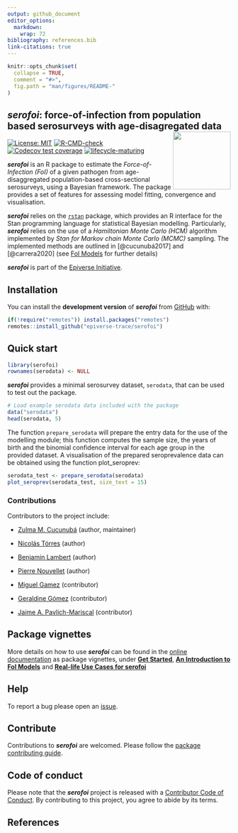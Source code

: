 ```yaml
---
output: github_document
editor_options: 
  markdown: 
    wrap: 72
bibliography: references.bib
link-citations: true
---
```


```r
knitr::opts_chunk$set(
  collapse = TRUE,
  comment = "#>",
  fig.path = "man/figures/README-"
)
```

## *serofoi*: force-of-infection from population based serosurveys with age-disagregated data <img src="man/figures/serofoi-logo.png" align="right" width="130"/>

<!-- badges: start -->

[![License:
MIT](https://img.shields.io/badge/License-MIT-yellow.svg)](https://opensource.org/licenses/MIT)
[![R-CMD-check](https://github.com/epiverse-trace/serofoi/actions/workflows/R-CMD-check.yaml/badge.svg)](https://github.com/epiverse-trace/serofoi/actions/workflows/R-CMD-check.yaml)
[![Codecov test
coverage](https://codecov.io/gh/epiverse-trace/serofoi/branch/dev/graph/badge.svg)](https://app.codecov.io/gh/epiverse-trace/serofoi/tree/dev/R?displayType=list)
[![lifecycle-maturing](https://raw.githubusercontent.com/reconverse/reconverse.github.io/master/images/badge-maturing.svg)](https://www.reconverse.org/lifecycle.html#maturing)

<!-- badges: end -->

***serofoi*** is an R package to estimate the *Force-of-Infection (FoI)* of a given pathogen from age-disaggregated population-based cross-sectional serosurveys, using a Bayesian framework. The package provides a set of features for assessing model fitting, convergence and visualisation. 

***serofoi*** relies on the [`rstan`](https://mc-stan.org/users/interfaces/rstan) package, which provides an R interface for the Stan programming language for statistical Bayesian modelling. Particularly, ***serofoi*** relies on the use of a *Hamiltonian Monte Carlo (HCM)* algorithm implemented by *Stan for Markov chain Monte Carlo (MCMC)* sampling. The implemented methods are outlined in [@cucunubá2017] and [@carrera2020] (see [FoI Models](https://epiverse-trace.github.io/serofoi/articles/foi_models.html) for further details)

***serofoi*** is part of the [Epiverse Initiative](https://data.org/initiatives/epiverse/).

## Installation

You can install the **development version** of ***serofoi*** from [GitHub](https://github.com/) with:

``` r
if(!require("remotes")) install.packages("remotes")
remotes::install_github("epiverse-trace/serofoi")
```

## Quick start

```r
library(serofoi)
rownames(serodata) <- NULL 

```

***serofoi*** provides a minimal serosurvey dataset, `serodata`, that can be used to test out the package.

```r
# Load example serodata data included with the package
data("serodata")
head(serodata, 5)
```

The function `prepare_serodata` will prepare the entry data for the use of the modelling module; this function computes the sample size, the years of birth and the binomial confidence interval for each age group in the provided dataset. A visualisation of the prepared seroprevalence data can be obtained using the function plot_seroprev:

```r
serodata_test <- prepare_serodata(serodata)
plot_seroprev(serodata_test, size_text = 15)
```

### Contributions

Contributors to the project include:

-   [Zulma M. Cucunubá](https://github.com/zmcucunuba) (author,
    maintainer)

-   [Nicolás Tórres](https://github.com/ntorresd) (author)

-   [Benjamin Lambert](https://ben-lambert.com/about/) (author)

-   [Pierre Nouvellet](https://github.com/pnouvellet) (author)

-   [Miguel Gamez](https://github.com/megamezl) (contributor)

-   [Geraldine Gómez](https://github.com/megamezl) (contributor)

-   [Jaime A. Pavlich-Mariscal](https://github.com/jpavlich)
    (contributor)

## Package vignettes

More details on how to use ***serofoi*** can be found in the 
[online documentation](https://epiverse-trace.github.io/serofoi/) as package vignettes, under 
[**Get Started**](https://epiverse-trace.github.io/serofoi/articles/serofoi.html), 
[**An Introduction to FoI Models**](https://epiverse-trace.github.io/serofoi/articles/foi_models.html) and 
[**Real-life Use Cases for serofoi**](https://epiverse-trace.github.io/serofoi/articles/use_cases.html)

## Help

To report a bug please open an
[issue](https://github.com/epiverse-trace/serofoi/issues).

## Contribute

Contributions to ***serofoi*** are welcomed. Please follow the 
[package contributing guide](https://github.com/epiverse-trace/serofoi/blob/main/.github/CONTRIBUTING.md).

## Code of conduct

Please note that the ***serofoi*** project is released with a
[Contributor Code of Conduct](https://github.com/epiverse-trace/.github/blob/main/CODE_OF_CONDUCT.md).
By contributing to this project, you agree to abide by its terms.

## References
